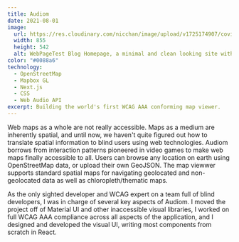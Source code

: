 ```yaml
---
title: Audiom
date: 2021-08-01
image:
  url: https://res.cloudinary.com/nicchan/image/upload/v1725174907/covid.png
  width: 855
  height: 542
  alt: WebPageTest Blog Homepage, a minimal and clean looking site with a navigation bar full of page categories and a large featured blog post.
color: "#0088a6"
technology:
  - OpenStreetMap
  - Mapbox GL
  - Next.js
  - CSS
  - Web Audio API
excerpt: Building the world's first WCAG AAA conforming map viewer.
---
```



Web maps as a whole are not really accessible. Maps as a medium are inherently spatial, and until now, we haven't quite figured out how to translate spatial information to blind users using web technologies. Audiom borrows from interaction patterns pioneered in video games to make web maps finally accessible to all. Users can browse any location on earth using OpenStreetMap data, or upload their own GeoJSON. The map viewwer supports standard spatial maps for navigating geolocated and non-geolocated data as well as chloropleth/thematic maps.

<WorkImageContainer multiple>
	<WorkImage
		src={
			"https://res.cloudinary.com/nicchan/image/upload/v1725332591/audiom-before-crop.png"
		}
		width={1553}
		height={836}
		alt={""}
	/>
	<WorkImage
		src="https://res.cloudinary.com/nicchan/image/upload/v1725332592/playground-after.png"
		width={3106}
		height={1672}
		alt={"test"}
	/>
</WorkImageContainer>

As the only sighted developer and WCAG expert on a team full of blind developers, I was in charge of several key aspects of Audiom. I moved the project off of Material UI and other inaccessible visual libraries, I worked on full WCAG AAA compliance across all aspects of the application, and I designed and developed the visual UI, writing most components from scratch in React.
